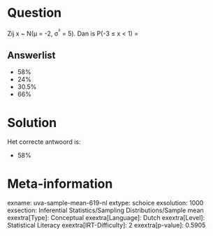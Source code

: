 Question
========

Zij x \~ N(μ = -2, σ^²^ = 5). Dan is P(-3 ≤ x \< 1) =

Answerlist
----------

* 58%
* 24%
* 30.5%
* 66%

Solution
========

Het correcte antwoord is: 

* 58%

Meta-information
================
exname: uva-sample-mean-619-nl
extype: schoice
exsolution: 1000
exsection: Inferential Statistics/Sampling Distributions/Sample mean
exextra[Type]: Conceptual
exextra[Language]: Dutch
exextra[Level]: Statistical Literacy
exextra[IRT-Difficulty]: 2
exextra[p-value]: 0.5905
